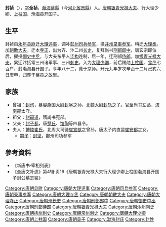 '''封祯'''（{{bd|640年||721年||catIdx=F}}），[[表字|字]]'''全祯'''，[[渤海郡|渤海]][[蓨縣|蓨縣]]（今[[河北省|河北省]][[景縣|景縣]]）人。[[唐朝|唐朝]][[银青光禄大夫|银青光禄大夫]]、行大理少卿、[[上柱国|上柱国]]、渤海县开国子。

== 生平 ==
封祯自[[永年县_(隋朝)|永年]][[县尉|县尉]]迁[[大理寺|大理]][[评事|评事]]，调补[[彭州|彭州]][[司兵参军|司兵参军]]，换[[并州|并州]][[录事参军|录事参军]]。稍迁[[大理丞|大理丞]]。加[[朝散大夫|朝散大夫]]，迁本[[寺正|寺正]]，出为齐、汴二州[[长史|长史]]，复拜尚书[[刑部|刑部]][[郎中_(官职)|郎中]]，唐玄宗即位后，擢授[[御史中丞|御史中丞]]，与大夫东平人[[毕构|毕构]]连制，居一年，迁刑部[[侍郎|侍郎]]。加[[银青光禄大夫|银青光禄大夫]]，累迁汴括常三州诸军事、三州[[刺史|刺史]]。入为[[大理少卿|大理少卿]]，前后赐勋[[上柱国|上柱国]]、[[食邑|食邑]]七百户，封渤海县开国子。享年八十二，薨于京师。开元九年岁次辛酉十二月己亥六日庚申，归葬于蓨县之故里。

== 家族 ==
{{main|渤海封氏}}
*曾祖：[[封询|封询]]，慕容燕国太尉[[封孚|封孚]]之孙，北魏太尉[[封轨|封轨]]之子。官至尚书左丞，[[济南郡|济南郡]]太守。
*祖父：[[封嗣道|封嗣道]]，隋尚书宪部。
*父亲：[[封子都|封子都]]，唐[[楚丘|楚丘]]、[[馆陶|馆陶]]等四县令。
*夫人：[[博陵崔氏|博陵崔氏]]，北周大司徒[[崔宣猷|崔宣猷]]之曾孙，唐太子内直监[[崔安都|崔安都]]之女。
**[[嗣子|嗣子]]：[[封坚|封坚]]，鄜州司功参军

== 參考資料 ==
*《新唐书·宰相列表》
*《全唐文补遗》第4辑·页16《唐朝银青光禄大夫行大理少卿上柱国渤海县开国子封公墓志铭》

[[Category:唐朝县尉|Category:唐朝县尉]]
[[Category:唐朝大理评事|Category:唐朝大理评事]]
[[Category:唐朝司兵参军|Category:唐朝司兵参军]]
[[Category:唐朝录事参军|Category:唐朝录事参军]]
[[Category:唐朝大理寺丞|Category:唐朝大理寺丞]]
[[Category:唐朝朝散大夫|Category:唐朝朝散大夫]]
[[Category:唐朝大理寺正|Category:唐朝大理寺正]]
[[Category:唐朝州长史|Category:唐朝州长史]]
[[Category:唐朝刑部郎中|Category:唐朝刑部郎中]]
[[Category:唐朝御史中丞|Category:唐朝御史中丞]]
[[Category:唐朝刑部侍郎|Category:唐朝刑部侍郎]]
[[Category:唐朝银青光禄大夫|Category:唐朝银青光禄大夫]]
[[Category:唐朝汴州刺史|Category:唐朝汴州刺史]]
[[Category:唐朝括州刺史|Category:唐朝括州刺史]]
[[Category:唐朝常州刺史|Category:唐朝常州刺史]]
[[Category:唐朝大理少卿|Category:唐朝大理少卿]]
[[Category:唐朝上柱国|Category:唐朝上柱国]]
[[Category:唐朝县子|Category:唐朝县子]]
[[Category:渤海封氏|Category:渤海封氏]]
[[Category:封姓|Category:封姓]]